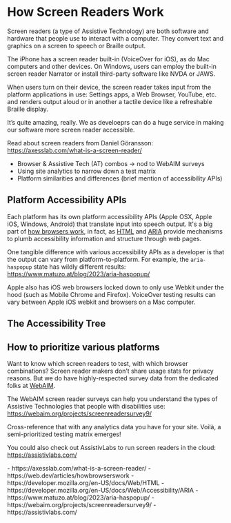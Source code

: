 
# How Screen Readers Work

Screen readers (a type of Assistive Technology) are both software and hardware that people use to interact with a computer. They convert text and graphics on a screen to speech or Braille output.

The iPhone has a screen reader built-in (VoiceOver for iOS), as do Mac computers and other devices. On Windows, users can employ the built-in screen reader Narrator or install third-party software like NVDA or JAWS.

When users turn on their device, the screen reader takes input from the platform applications in use: Settings apps, a Web Browser, YouTube, etc. and renders output aloud or in another a tactile device like a refreshable Braille display.

It’s quite amazing, really. We as develoeprs can do a huge service in making our software more screen reader accessible.

Read about screen readers from Daniel Göransson: https://axesslab.com/what-is-a-screen-reader/

- Browser & Assistive Tech (AT) combos -> nod to WebAIM surveys
- Using site analytics to narrow down a test matrix
- Platform similarities and differences (brief mention of accessibility APIs)

## Platform Accessibility APIs

Each platform has its own platform accessibility APIs (Apple OSX, Apple iOS, Windows, Android) that translate input into speech output. It's a big part of [how browsers work](https://web.dev/articles/howbrowserswork), in fact, as [HTML](https://developer.mozilla.org/en-US/docs/Web/HTML) and [ARIA](https://developer.mozilla.org/en-US/docs/Web/Accessibility/ARIA) provide mechanisms to plumb accessibility information and structure through web pages.

One tangible difference with various accessibility APIs as a developer is that the output can vary from platform-to-platform. For example, the `aria-haspopup` state has wildly different results: https://www.matuzo.at/blog/2023/aria-haspopup/

Apple also has iOS web browsers locked down to only use Webkit under the hood (such as Mobile Chrome and Firefox). VoiceOver testing results can vary between Apple iOS webkit and browsers on a Mac computer.

## The Accessibility Tree

## How to prioritize various platforms

Want to know which screen readers to test, with which browser combinations? Screen reader makers don’t share usage stats for privacy reasons. But we do have highly-respected survey data from the dedicated folks at [WebAIM](https://webaim.org).

The WebAIM screen reader surveys can help you understand the types of Assistive Technologies that people with disabilities use: 
https://webaim.org/projects/screenreadersurvey9/

Cross-reference that with any analytics data you have for your site. Voilà, a semi-prioritized testing matrix emerges!

You could also check out AssistivLabs to run screen readers in the cloud: 
https://assistivlabs.com/

<Links>
- https://axesslab.com/what-is-a-screen-reader/
- https://web.dev/articles/howbrowserswork
- https://developer.mozilla.org/en-US/docs/Web/HTML
- https://developer.mozilla.org/en-US/docs/Web/Accessibility/ARIA
- https://www.matuzo.at/blog/2023/aria-haspopup/
- https://webaim.org/projects/screenreadersurvey9/
- https://assistivlabs.com/
</Links>